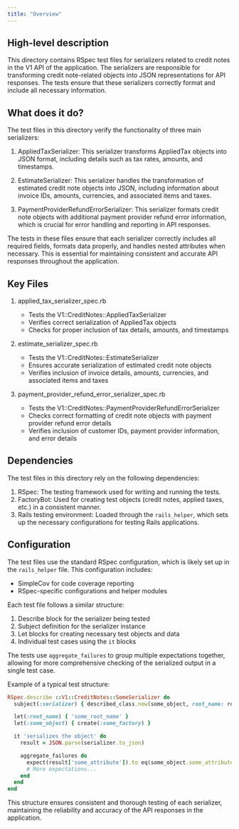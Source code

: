 ```yaml
---
title: "Overview"
---
```


## High-level description
This directory contains RSpec test files for serializers related to credit notes in the V1 API of the application. The serializers are responsible for transforming credit note-related objects into JSON representations for API responses. The tests ensure that these serializers correctly format and include all necessary information.

## What does it do?
The test files in this directory verify the functionality of three main serializers:

1. AppliedTaxSerializer: This serializer transforms AppliedTax objects into JSON format, including details such as tax rates, amounts, and timestamps.

2. EstimateSerializer: This serializer handles the transformation of estimated credit note objects into JSON, including information about invoice IDs, amounts, currencies, and associated items and taxes.

3. PaymentProviderRefundErrorSerializer: This serializer formats credit note objects with additional payment provider refund error information, which is crucial for error handling and reporting in API responses.

The tests in these files ensure that each serializer correctly includes all required fields, formats data properly, and handles nested attributes when necessary. This is essential for maintaining consistent and accurate API responses throughout the application.

## Key Files

1. applied_tax_serializer_spec.rb
   - Tests the V1::CreditNotes::AppliedTaxSerializer
   - Verifies correct serialization of AppliedTax objects
   - Checks for proper inclusion of tax details, amounts, and timestamps

2. estimate_serializer_spec.rb
   - Tests the V1::CreditNotes::EstimateSerializer
   - Ensures accurate serialization of estimated credit note objects
   - Verifies inclusion of invoice details, amounts, currencies, and associated items and taxes

3. payment_provider_refund_error_serializer_spec.rb
   - Tests the V1::CreditNotes::PaymentProviderRefundErrorSerializer
   - Checks correct formatting of credit note objects with payment provider refund error details
   - Verifies inclusion of customer IDs, payment provider information, and error details

## Dependencies
The test files in this directory rely on the following dependencies:

1. RSpec: The testing framework used for writing and running the tests.
2. FactoryBot: Used for creating test objects (credit notes, applied taxes, etc.) in a consistent manner.
3. Rails testing environment: Loaded through the `rails_helper`, which sets up the necessary configurations for testing Rails applications.

## Configuration
The test files use the standard RSpec configuration, which is likely set up in the `rails_helper` file. This configuration includes:

- SimpleCov for code coverage reporting
- RSpec-specific configurations and helper modules

Each test file follows a similar structure:

1. Describe block for the serializer being tested
2. Subject definition for the serializer instance
3. Let blocks for creating necessary test objects and data
4. Individual test cases using the `it` blocks

The tests use `aggregate_failures` to group multiple expectations together, allowing for more comprehensive checking of the serialized output in a single test case.

Example of a typical test structure:

```ruby
RSpec.describe ::V1::CreditNotes::SomeSerializer do
  subject(:serializer) { described_class.new(some_object, root_name: root_name) }

  let(:root_name) { 'some_root_name' }
  let(:some_object) { create(:some_factory) }

  it 'serializes the object' do
    result = JSON.parse(serializer.to_json)

    aggregate_failures do
      expect(result['some_attribute']).to eq(some_object.some_attribute)
      # More expectations...
    end
  end
end
```

This structure ensures consistent and thorough testing of each serializer, maintaining the reliability and accuracy of the API responses in the application.